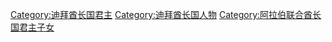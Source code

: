 [[Category:迪拜酋长国君主|Category:迪拜酋长国君主]]
[[Category:迪拜酋长国人物|Category:迪拜酋长国人物]]
[[Category:阿拉伯联合酋长国君主子女|Category:阿拉伯联合酋长国君主子女]]